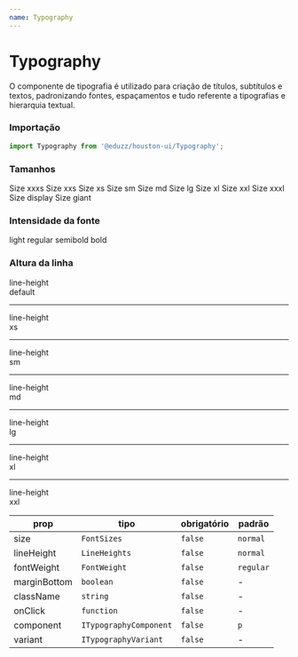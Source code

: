 ```yaml
---
name: Typography
---
```




# Typography

O componente de tipografia é utilizado para criação de títulos, subtítulos e textos, padronizando fontes, espaçamentos e tudo
referente a tipografias e hierarquia textual.

### Importação

```js
import Typography from '@eduzz/houston-ui/Typography';
```

### Tamanhos

<Playground>
  <Typography size='xxxs'>Size xxxs</Typography>
  <Typography size='xxs'>Size xxs</Typography>
  <Typography size='xs'>Size xs</Typography>
  <Typography size='sm'>Size sm</Typography>
  <Typography size='md'>Size md</Typography>
  <Typography size='lg'>Size lg</Typography>
  <Typography size='xl'>Size xl</Typography>
  <Typography size='xxl'>Size xxl</Typography>
  <Typography size='xxxl'>Size xxxl</Typography>
  <Typography size='display'>Size display</Typography>
  <Typography size='giant'>Size giant</Typography>
</Playground>

### Intensidade da fonte

<Playground>
  <Typography fontWeight='light'>light</Typography>
  <Typography fontWeight='regular'>regular</Typography>
  <Typography fontWeight='semibold'>semibold</Typography>
  <Typography fontWeight='bold'>bold</Typography>
</Playground>

### Altura da linha

<Playground>
  <Typography lineHeight='default'>
    line-height
    <br />
    default
  </Typography>
  <hr style={{ margin: '10px 0' }} />
  <Typography lineHeight='xs'>
    line-height
    <br />
    xs
  </Typography>
  <hr style={{ margin: '10px 0' }} />
  <Typography lineHeight='sm'>
    line-height
    <br />
    sm
  </Typography>
  <hr style={{ margin: '10px 0' }} />
  <Typography lineHeight='md'>
    line-height
    <br />
    md
  </Typography>
  <hr style={{ margin: '10px 0' }} />
  <Typography lineHeight='lg'>
    line-height
    <br />
    lg
  </Typography>
  <hr style={{ margin: '10px 0' }} />
  <Typography lineHeight='xl'>
    line-height
    <br />
    xl
  </Typography>
  <hr style={{ margin: '10px 0' }} />
  <Typography lineHeight='xxl'>
    line-height
    <br />
    xxl
  </Typography>
</Playground>

| prop         | tipo                   | obrigatório | padrão    |
| ------------ | ---------------------- | ----------- | --------- |
| size         | `FontSizes`            | `false`     | `normal`  |
| lineHeight   | `LineHeights`          | `false`     | `normal`  |
| fontWeight   | `FontWeight`           | `false`     | `regular` |
| marginBottom | `boolean`              | `false`     | -         |
| className    | `string`               | `false`     | -         |
| onClick      | `function`             | `false`     | -         |
| component    | `ITypographyComponent` | `false`     | `p`       |
| variant      | `ITypographyVariant`   | `false`     | -         |

